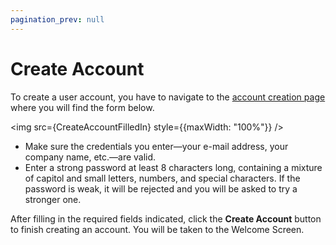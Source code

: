 ```yaml
---
pagination_prev: null
---
```



# Create Account

To create a user account, you have to navigate to the [account creation page](https://app.dev.virtualmetric.com/) where you will find the form below.

<img src={CreateAccountFilledIn} style={{maxWidth: "100%"}} />

- Make sure the credentials you enter&mdash;your e-mail address, your company name, etc.&mdash;are valid.
- Enter a strong password at least 8 characters long, containing a mixture of capitol and small letters, numbers, and special characters. If the password is weak, it will be rejected and you will be asked to try a stronger one.

After filling in the required fields indicated, click the **Create Account** button to finish creating an account. You will be taken to the <Topic id="gui-welcome">Welcome Screen</Topic>.
